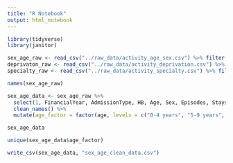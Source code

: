 ```yaml
---
title: "R Notebook"
output: html_notebook
---
```


```r
library(tidyverse)
library(janitor)

sex_age_raw <- read_csv("../raw_data/activity_age_sex.csv") %>% filter(HB == "S92000003")
deprivaton_raw <- read_csv("../raw_data/activity_deprivation.csv") %>% filter(HB == "S92000003")
specialty_raw <- read_csv("../raw_data/activity_specialty.csv") %>% filter(HB == "S92000003")
```
```r
names(sex_age_raw)
```
```r
sex_age_data <- sex_age_raw %>% 
  select(1, FinancialYear, AdmissionType, HB, Age, Sex, Episodes, Stays, TotalLengthofEpisode, TotalLengthofStay, AverageLengthofEpisodeRate, AverageLengthofStayRate, Patients) %>% 
  clean_names() %>% 
  mutate(age_factor = factor(age, levels = c("0-4 years", "5-9 years", "10-14 years", "15-19 years", "20-24 years", "25-29 years", "30-34 years", "35-39 years", "40-44 years", "45-49 years",  "50-54 years", "55-59 years", "60-64 years", "65-69 years", "70-74 years","75-79 years", "80-84 years", "85-89 years", "90 years and over")))

sex_age_data
```

```r
unique(sex_age_data$age_factor)
```
```r
write_csv(sex_age_data, "sex_age_clean_data.csv")
```



